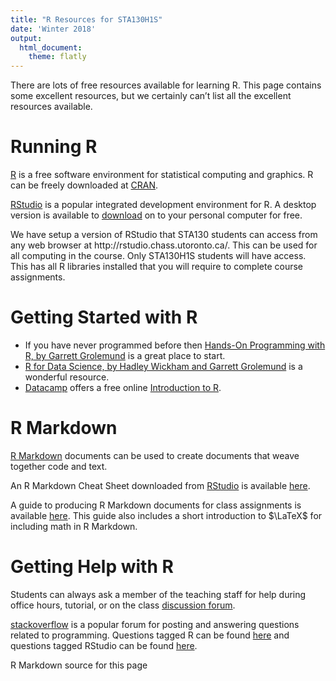 ```yaml
---
title: "R Resources for STA130H1S"
date: 'Winter 2018'
output: 
  html_document:
    theme: flatly
---
```


There are lots of free resources available for learning R.  This page contains some excellent resources, but we certainly can't list all the excellent resources available.

# Running R

[R](https://www.r-project.org) is a free software environment for statistical computing and graphics.  R can be freely downloaded at [CRAN](https://cran.r-project.org).

[RStudio](https://www.rstudio.com) is a popular integrated development environment for R.  A desktop version is available to [download](https://www.rstudio.com/products/rstudio/#Desktop) on to your personal computer for free. 

We have setup a version of RStudio that STA130 students can access from any web browser at http://rstudio.chass.utoronto.ca/. This can be used for all computing in the course.  Only STA130H1S students will have access. This has all R libraries installed that you will require to complete course assignments. 


# Getting Started with R

- If you have never programmed before then [Hands-On Programming with R, by Garrett Grolemund](https://d1b10bmlvqabco.cloudfront.net/attach/ighbo26t3ua52t/igp9099yy4v10/igz7vp4w5su9/OReilly_HandsOn_Programming_with_R_2014.pdf) is a great place to start.
- [R for Data Science, by Hadley Wickham and Garrett Grolemund](http://r4ds.had.co.nz) is a wonderful resource. 
- [Datacamp](https://www.datacamp.com) offers a free online [Introduction to R](https://www.datacamp.com/courses/free-introduction-to-r).


# R Markdown 

[R Markdown](http://rmarkdown.rstudio.com) documents can be used to create documents that weave together code and text.  

An R Markdown Cheat Sheet downloaded from [RStudio](https://www.rstudio.com/resources/cheatsheets/) is available [here](rmarkdown-2.0.pdf).

A guide to producing R Markdown documents for class assignments is available [here](Rmarkdownforclassreports.html).  This guide also includes a short introduction to $\LaTeX$ for including math in R Markdown.

# Getting Help with R

Students can always ask a member of the teaching staff for help during office hours, tutorial, or on the class [discussion forum](https://piazza.com/utoronto.ca/winter2018/sta130h1/home).

[stackoverflow](https://stackoverflow.com) is a popular forum for posting and answering questions related to programming.  Questions tagged R can be found [here](https://stackoverflow.com/questions/tagged/r) and questions tagged RStudio can be found [here](https://stackoverflow.com/questions/tagged/rstudio).

R Markdown source for this page  <a href="https://raw.githubusercontent.com/ntaback/UofT_STA130/master/R_resources.Rmd">
<i class="fa fa-github fa-2x" aria-hidden="true"></i>
</a>


